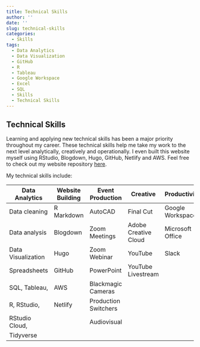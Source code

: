 ```yaml
---
title: Technical Skills
author: ''
date: ''
slug: technical-skills
categories:
  - Skills
tags:
  - Data Analytics
  - Data Visualization
  - GitHub
  - R
  - Tableau
  - Google Workspace
  - Excel
  - SQL
  - Skills
  - Technical Skills
---
```


## Technical Skills

Learning and applying new technical skills has been a major priority throughout my career. These technical skills help me take my work to the next level analytically, creatively and operationally. I even built this website myself using RStudio, Blogdown, Hugo, GitHub, Netlify and AWS. Feel free to check out my website repository <a href="https://github.com/joeypetosa/portfolio" target="_blank">here</a>.  

My technical skills include: 

| **Data Analytics** | **Website Building** | **Event Production** | **Creative**         | **Productivity** |
| ------------------ | -------------------- | -------------------- | -------------------- | ---------------- |
| Data cleaning      | R Markdown           | AutoCAD              | Final Cut            | Google Workspace |
| Data analysis      | Blogdown             | Zoom Meetings        | Adobe Creative Cloud | Microsoft Office |
| Data Visualization | Hugo                 | Zoom Webinar         | YouTube              | Slack            |
| Spreadsheets       | GitHub               | PowerPoint           | YouTube Livestream   |                  |
| SQL, Tableau,      | AWS                  | Blackmagic Cameras   |                      |                  |
| R, RStudio,        | Netlify              | Production Switchers |                      |                  |
| RStudio Cloud,     |                      | Audiovisual          |                      |                  |
| Tidyverse          |                      |                      |                      |                  |

  
